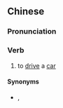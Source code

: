 {{also|揸车}}
==Chinese==
{{zh-forms|s=揸车|to drive, to pilot (Cantonese)}}

===Pronunciation===
{{zh-pron
|c=zaa1 ce1
|c-t=za1 cie1
|cat=v
}}

===Verb===
{{zh-verb}}

# {{lb|zh|Cantonese}} to [[drive]] a [[car]]

====Synonyms====
* {{zh-l|開車}}, {{zh-l|駕車}}